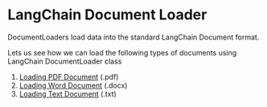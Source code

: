 # LangChain Document Loader

DocumentLoaders load data into the standard LangChain Document format.

Lets us see how we can load the following types of documents using LangChain DocumentLoader class
1. [Loading PDF Document](./loading_pdf_file.ipynb) (.pdf)
2. [Loading Word Document](./loading_docx_file.ipynb) (.docx)
3. [Loading Text Document](./loading_txt_file.ipynb) (.txt)